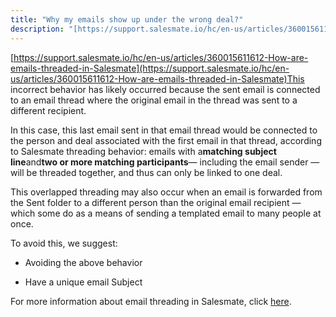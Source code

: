 ```yaml
---
title: "Why my emails show up under the wrong deal?"
description: "[https://support.salesmate.io/hc/en-us/articles/360015611612-How-are-emails-threaded-in-Salesmate](https://support.salesmate.io/hc/en-us/articles/3600..."
---
```


[https://support.salesmate.io/hc/en-us/articles/360015611612-How-are-emails-threaded-in-Salesmate](https://support.salesmate.io/hc/en-us/articles/360015611612-How-are-emails-threaded-in-Salesmate)This incorrect behavior has likely occurred because the sent email is connected to an email thread where the original email in the thread was sent to a different recipient.

In this case, this last email sent in that email thread would be connected to the person and deal associated with the first email in that thread, according to Salesmate threading behavior: emails with a**matching subject line**and**two or more matching participants**— including the email sender — will be threaded together, and thus can only be linked to one deal.

This overlapped threading may also occur when an email is forwarded from the Sent folder to a different person than the original email recipient — which some do as a means of sending a templated email to many people at once.

To avoid this, we suggest:


*   Avoiding the above behavior

*   Have a unique email Subject

For more information about email threading in Salesmate, click [here](https://support.salesmate.io/hc/en-us/articles/360015804071).
